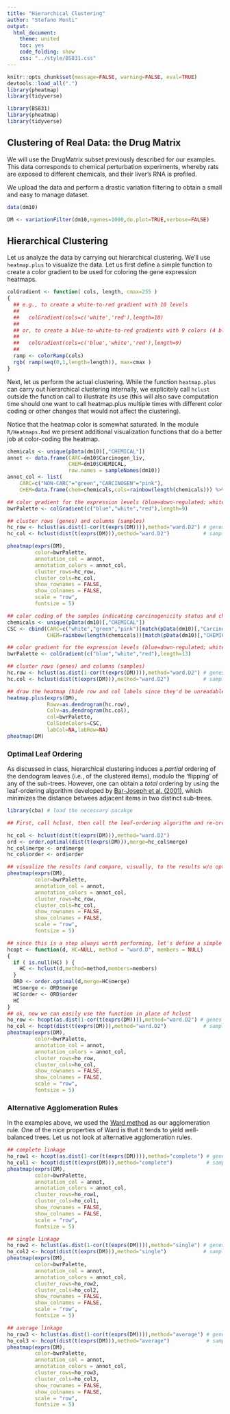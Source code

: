 ```yaml
---
title: "Hierarchical Clustering"
author: "Stefano Monti"
output:
  html_document:
    theme: united
    toc: yes
    code_folding: show
    css: "../style/BS831.css" 
---
```


```r
knitr::opts_chunk$set(message=FALSE, warning=FALSE, eval=TRUE)
devtools::load_all(".")
library(pheatmap)
library(tidyverse)
```

```r
library(BS831)
library(pheatmap)
library(tidyverse)
```

## Clustering of Real Data: the Drug Matrix 

We will use the DrugMatrix subset previously described for our
examples. This data corresponds to chemical perturbation experiments,
whereby rats are exposed to different chemicals, and their liver's RNA
is profiled.

We upload the data and perform a drastic variation filtering to obtain
a small and easy to manage dataset.

```r
data(dm10)

DM <- variationFilter(dm10,ngenes=1000,do.plot=TRUE,verbose=FALSE)
```

## Hierarchical Clustering

Let us analyze the data by carrying out hierarchical clustering. We'll
use `heatmap.plus` to visualize the data. Let us first
define a simple function to create a color gradient to be used for
coloring the gene expression heatmaps.

```r
colGradient <- function( cols, length, cmax=255 )
{
  ## e.g., to create a white-to-red gradient with 10 levels
  ##
  ##   colGradient(cols=c('white','red'),length=10)
  ##
  ## or, to create a blue-to-white-to-red gradients with 9 colors (4 blue's, white, 4 red's)
  ##
  ##   colGradient(cols=c('blue','white','red'),length=9)
  ##
  ramp <- colorRamp(cols)
  rgb( ramp(seq(0,1,length=length)), max=cmax )
}
```

Next, let us perform the actual clustering. While the function
`heatmap.plus` can carry out hierarchical clustering
internally, we explicitely call `hclust` outside the
function call to illustrate its use (this will also save computation
time should one want to call heatmap.plus multiple times with
different color coding or other changes that would not affect the
clustering).
 
Notice that the heatmap color is somewhat saturated. In the module
`R/Heatmaps.Rmd` we present additional visualization functions
that do a better job at color-coding the heatmap.

```r
chemicals <- unique(pData(dm10)[,"CHEMICAL"])
annot <- data.frame(CARC=dm10$Carcinogen_liv,
                    CHEM=dm10$CHEMICAL,
                    row.names = sampleNames(dm10))
annot_col <- list(
    CARC=c("NON-CARC"="green","CARCINOGEN"="pink"),
    CHEM=data.frame(chem=chemicals,cols=rainbow(length(chemicals))) %>% tibble::deframe())

## color gradient for the expression levels (blue=down-regulated; white=neutral; red=up-regulated)
bwrPalette <- colGradient(c("blue","white","red"),length=9)

## cluster rows (genes) and columns (samples)
hc_row <- hclust(as.dist(1-cor(t(exprs(DM)))),method="ward.D2") # genes by correlation
hc_col <- hclust(dist(t(exprs(DM))),method="ward.D2")           # samples by euclidean distance (default)

pheatmap(exprs(DM),
         color=bwrPalette, 
         annotation_col = annot,
         annotation_colors = annot_col,
         cluster_rows=hc_row,
         cluster_cols=hc_col,
         show_rownames = FALSE,
         show_colnames = FALSE,
         scale = "row",
         fontsize = 5)
```

```r
## color coding of the samples indicating carcinogenicity status and chemical
chemicals <- unique(pData(dm10)[,"CHEMICAL"])
CSC <- cbind(CARC=c("white","green","pink")[match(pData(dm10)[,"Carcinogen_liv"],c(NA,"NON-CARC","CARCINOGEN"))],
             CHEM=rainbow(length(chemicals))[match(pData(dm10)[,"CHEMICAL"],chemicals)])

## color gradient for the expression levels (blue=down-regulated; white=neutral; red=up-regulated)
bwrPalette <- colGradient(c("blue","white","red"),length=13)

## cluster rows (genes) and columns (samples)
hc.row <- hclust(as.dist(1-cor(t(exprs(DM)))),method="ward.D2") # genes by correlation
hc.col <- hclust(dist(t(exprs(DM))),method="ward.D2")           # samples by euclidean distance (default)

## draw the heatmap (hide row and col labels since they'd be unreadable)
heatmap.plus(exprs(DM),
             Rowv=as.dendrogram(hc.row),
             Colv=as.dendrogram(hc.col),
             col=bwrPalette,
             ColSideColors=CSC,
             labCol=NA,labRow=NA)
pheatmap(DM)

```

### Optimal Leaf Ordering

As discussed in class, hierarchical clustering induces a _partial_
ordering of the dendogram leaves (i.e., of the clustered items),
modulo the 'flipping' of any of the sub-trees. However, one can obtain
a _total_ ordering by using the leaf-ordering algorithm developed by
<A
HREF="http://bioinformatics.oxfordjournals.org/content/19/9/1070">Bar-Joseph
et al. (2001)</A>, which minimizes the distance betwees adjacent items
in two distinct sub-trees.

```r
library(cba) # load the necessary pacakge

## First, call hclust, then call the leaf-ordering algorithm and re-order the dendrogram

hc_col <- hclust(dist(t(exprs(DM))),method="ward.D2")
ord <- order.optimal(dist(t(exprs(DM))),merge=hc_col$merge)
hc_col$merge <- ord$merge
hc_col$order <- ord$order

## visualize the results (and compare, visually, to the results w/o optimal leaf ordering above)
pheatmap(exprs(DM),
         color=bwrPalette, 
         annotation_col = annot,
         annotation_colors = annot_col,
         cluster_rows=hc_row,
         cluster_cols=hc_col,
         show_rownames = FALSE,
         show_colnames = FALSE,
         scale = "row",
         fontsize = 5)

## since this is a step always worth performing, let's define a simple function that implements the necessary steps
hcopt <- function(d, HC=NULL, method = "ward.D", members = NULL)
{
  if ( is.null(HC) ) { 
    HC <- hclust(d,method=method,members=members)
  }
  ORD <- order.optimal(d,merge=HC$merge)
  HC$merge <- ORD$merge
  HC$order <- ORD$order
  HC
}
## ok, now we can easily use the function in place of hclust
ho_row <- hcopt(as.dist(1-cor(t(exprs(DM)))),method="ward.D2") # genes by correlation
ho_col <- hcopt(dist(t(exprs(DM))),method="ward.D2")            # samples by euclidean distance (default)
pheatmap(exprs(DM),
         color=bwrPalette, 
         annotation_col = annot,
         annotation_colors = annot_col,
         cluster_rows=ho_row,
         cluster_cols=ho_col,
         show_rownames = FALSE,
         show_colnames = FALSE,
         scale = "row",
         fontsize = 5)
```

### Alternative Agglomeration Rules

In the examples above, we used the <A
HREF="https://en.wikipedia.org/wiki/Ward's_method">Ward method</A> as
our agglomeration rule. One of the nice properties of Ward is that it
tends to yield well-balanced trees. Let us not look at alternative
agglomeration rules.

```r
## complete linkage
ho_row1 <- hcopt(as.dist(1-cor(t(exprs(DM)))),method="complete") # genes by correlation
ho_col1 <- hcopt(dist(t(exprs(DM))),method="complete")           # samples by euclidean distance (default)
pheatmap(exprs(DM),
         color=bwrPalette, 
         annotation_col = annot,
         annotation_colors = annot_col,
         cluster_rows=ho_row1,
         cluster_cols=ho_col1,
         show_rownames = FALSE,
         show_colnames = FALSE,
         scale = "row",
         fontsize = 5)

## single linkage
ho_row2 <- hclust(as.dist(1-cor(t(exprs(DM)))),method="single") # genes by correlation
ho_col2 <- hcopt(dist(t(exprs(DM))),method="single")            # samples by euclidean distance (default)
pheatmap(exprs(DM),
         color=bwrPalette, 
         annotation_col = annot,
         annotation_colors = annot_col,
         cluster_rows=ho_row2,
         cluster_cols=ho_col2,
         show_rownames = FALSE,
         show_colnames = FALSE,
         scale = "row",
         fontsize = 5)

## average linkage
ho_row3 <- hclust(as.dist(1-cor(t(exprs(DM)))),method="average") # genes by correlation
ho_col3 <- hcopt(dist(t(exprs(DM))),method="average")            # samples by euclidean distance (default)
pheatmap(exprs(DM),
         color=bwrPalette, 
         annotation_col = annot,
         annotation_colors = annot_col,
         cluster_rows=ho_row3,
         cluster_cols=ho_col3,
         show_rownames = FALSE,
         show_colnames = FALSE,
         scale = "row",
         fontsize = 5)
```
 

